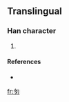 ==Translingual==

===Han character===
{{Han char|rn=20|rad=勹|as=03|sn=5|four=|canj=心弓戈 (PNI)}}

# {{defn|Han|sort=勹03}}

====References====
* {{Han ref|kx=0151.031|hdz=10257.031|uh=5307|ud=21255}}

[[fr:匇]]